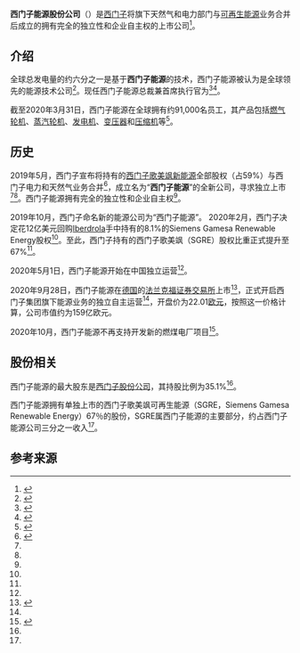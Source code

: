 {{about|2020年拆分、独立上市的西门子能源股份有限公司|西门子曾经的能源业务领域的经营|西门子能源业务领域}}{{Infobox company
| name = 西门子能源股份公司
| industry = 能源技术
| num_employees = 91,000名员工<br />（截至2020年3月31日）
| services = 
| key_people = {{Internal link helper/de|克里斯蒂安·布鲁赫|Christian Bruch (Manager)}}<br>{{small|(CEO)}}
| logo = Siemens Energy logo.svg
| foundation = 2020年4月1日
| predecessor = [[西门子公司|西门子公司]]<br />[[西门子能源业务领域|西门子能源业务领域]]
| traded_as = {{FWB|ENR}}
| type = [[上市公司|上市公司]]
| homepage = {{URL|www.siemens-energy.com}}
| name_en = Siemens Energy AG
}}'''西门子能源股份公司'''（{{Lang|en|Siemens Energy AG}}）是[[西门子公司|西门子]]将旗下天然气和电力部门与[[可再生能源|可再生能源]]业务合并后成立的拥有完全的独立性和企业自主权的上市公司<ref name=":3">{{Cite web|title=西门子能源在中国正式独立运营！|url=http://www.escn.com.cn/news/show-952133.html|accessdate=2020-12-02|author=西门子中国|date=2020-05-01|format=|publisher=中国储能网|language=zh|archiveurl=https://web.archive.org/web/20201202014130/http://www.escn.com.cn/news/show-952133.html|archivedate=2020-12-02|dead-url=no}}</ref>。

== 介绍 ==
全球总发电量的约六分之一是基于'''西门子能源'''的技术，西门子能源被认为是全球领先的能源技术公司<ref name=":4">{{Cite web|title=西门子能源今日上市 开盘价为22.01欧元|url=http://news.bjx.com.cn/html/20200928/1107635.shtml|accessdate=2020-12-02|author=|date=2020-09-28|format=|publisher=北极星电力网|agency=|language=zh|archiveurl=https://web.archive.org/web/20201202021044/http://news.bjx.com.cn/html/20200928/1107635.shtml|archivedate=2020-12-02|dead-url=no}}</ref>。现任西门子能源总裁兼首席执行官为{{Internal link helper/de|克里斯蒂安·布鲁赫|Christian Bruch (Manager)}}<ref>{{Cite web|title=Our setup：A strong management team|url=https://assets.siemens-energy.com/siemens/assets/api/uuid:fc59adb3-bc23-4642-a227-d5d30f7e4c4e/company-presentation-siemens-energy-en.pdf|accessdate=2020-11-29|author=|date=|format=PDF|publisher=www.siemens-energy.com/global/en/company/about.html|language=en|archive-date=2020-10-24|archive-url=https://web.archive.org/web/20201024023557/https://assets.siemens-energy.com/siemens/assets/api/uuid:fc59adb3-bc23-4642-a227-d5d30f7e4c4e/company-presentation-siemens-energy-en.pdf|dead-url=no}}</ref><ref name=":0">{{Cite web|title=西门子能源正式上市独立运营！|url=http://news.bjx.com.cn/html/20200929/1107943.shtml|accessdate=2020-11-29|author=朱妍|date=2020-09-29|format=|publisher=北极星风力发电网|agency=中国能源报|language=zh|archiveurl=https://web.archive.org/web/20201129144640/http://news.bjx.com.cn/html/20200929/1107943.shtml|archive-date=2020-11-29|dead-url=no}}</ref>。

截至2020年3月31日，西门子能源在全球拥有约91,000名员工，其产品包括[[燃气轮机|燃气轮机]]、[[蒸汽轮机|蒸汽轮机]]、[[发电机|发电机]]、[[变压器|变压器]]和[[压缩机|压缩机]]等<ref name=":1">{{Cite web|title=西门子能源计划于九月分拆上市|url=http://www.cspplaza.com/article-18405-1.html|accessdate=2020-12-02|author=风能专委会CWEA|date=2020-07-13|format=|publisher=CSPPLAZA光热发电网|language=zh|archiveurl=https://web.archive.org/web/20201202010403/http://www.cspplaza.com/article-18405-1.html|archivedate=2020-12-02|dead-url=no}}</ref>。

== 历史 ==
2019年5月，西门子宣布将持有的[[西門子歌美颯|西门子歌美飒新能源]]全部股权（占59%）与西门子电力和天然气业务合并<ref name=":2">{{Cite web|title=Siemens baut fokussierten Energieriesen und steigert Leistungsfähigkeit weiter|url=https://press.siemens.com/global/de/pressemitteilung/siemens-baut-fokussierten-energieriesen-und-steigert-leistungsfaehigkeit-weiter|accessdate=2020-12-02|author=|date=|format=|publisher=press.siemens.com|language=de|archiveurl=https://web.archive.org/web/20201202013730/https://press.siemens.com/global/de/pressemitteilung/siemens-baut-fokussierten-energieriesen-und-steigert-leistungsfaehigkeit-weiter|archivedate=2020-12-02|dead-url=no}}</ref>，成立名为“'''西门子能源'''”的全新公司，寻求独立上市<ref name=":2" /><ref name=":1" />。西门子能源拥有完全的独立性和企业自主权<ref name=":3" />。

2019年10月，西门子命名新的能源公司为“西门子能源”。 2020年2月，西门子决定花12亿美元回购[[Iberdrola|Iberdrola]]手中持有的8.1%的Siemens Gamesa Renewable Energy股权<ref name=":1" />。至此，西门子持有的西门子歌美飒（SGRE）股权比重正式提升至67%<ref name=":1" />。

2020年5月1日，西门子能源开始在中国独立运营<ref name=":3" />。

2020年9月28日，西门子能源在[[德国|德国]]的[[法兰克福证券交易所|法兰克福证券交易所]]上市<ref>{{Cite web|title=西门子能源不再参与新煤电项目，将主攻氢能产业|url=https://new.qq.com/omn/20201126/20201126A0CQDS00.html|accessdate=2020-11-29|author=记者 周小飏|date=2020-11-26|format=|publisher=腾讯新闻|agency=界面新闻|language=zh|archiveurl=https://web.archive.org/web/20210415175711/https://new.qq.com/omn/20201126/20201126A0CQDS00.html|archivedate=2021-04-15|dead-url=yes}}</ref>，正式开启西门子集团旗下能源业务的独立自主运营<ref name=":0" />，开盘价为22.01[[欧元|欧元]]，按照这一价格计算，公司市值约为159亿欧元。

2020年10月，西门子能源不再支持开发新的燃煤电厂项目<ref>{{Cite web|title=西门子能源：不再参与新建燃煤电厂项目|url=http://news.bjx.com.cn/html/20201127/1118476.shtml|accessdate=2020-12-02|author=西门子能源|date=2020-11-27|format=|publisher=北极星电力网|language=zh|archiveurl=https://web.archive.org/web/20201202020600/http://news.bjx.com.cn/html/20201127/1118476.shtml|archivedate=2020-12-02|dead-url=no}}</ref>。 

== 股份相关 ==
西门子能源的最大股东是[[西门子股份公司|西门子股份公司]]，其持股比例为35.1%<ref name=":4" />。

西门子能源拥有单独上市的西门子歌美飒可再生能源（SGRE，Siemens Gamesa Renewable Energy）67％的股份，SGRE属西门子能源的主要部分，约占西门子能源公司三分之一收入<ref name=":1" />。


== 参考来源 ==

<references />
{{西门子公司|state=}}